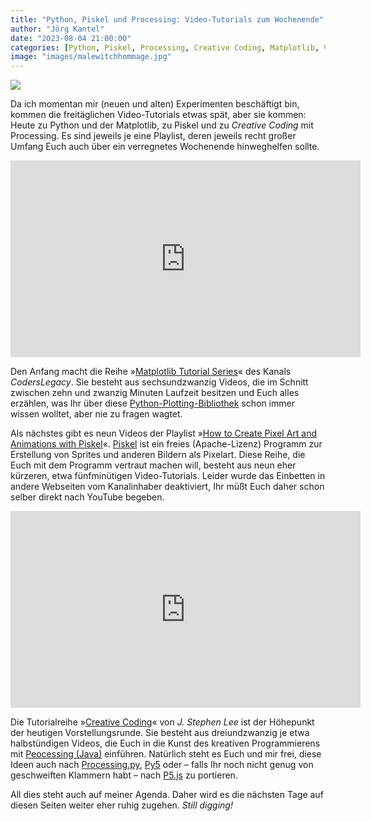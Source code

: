 ```yaml
---
title: "Python, Piskel und Processing: Video-Tutorials zum Wochenende"
author: "Jörg Kantel"
date: "2023-08-04 21:00:00"
categories: [Python, Piskel, Processing, Creative Coding, Matplotlib, Visualisierung]
image: "images/malewitchhommage.jpg"
---
```


[![](images/malewitchhommage-b.jpg)](https://www.flickr.com/photos/schockwellenreiter/52645318348/)

Da ich momentan mir (neuen und alten) Experimenten beschäftigt bin, kommen die freitäglichen Video-Tutorials etwas spät, aber sie kommen: Heute zu Python und der Matplotlib, zu Piskel und zu *Creative Coding* mit Processing. Es sind jeweils je eine Playlist, deren jeweils recht großer Umfang Euch auch über ein verregnetes Wochenende hinweghelfen sollte.

<iframe width="560" height="315" src="https://www.youtube.com/embed/EPMJLbyol4I" title="YouTube video player" frameborder="0" allow="accelerometer; autoplay; clipboard-write; encrypted-media; gyroscope; picture-in-picture; web-share" allowfullscreen></iframe>

Den Anfang macht die Reihe »[Matplotlib Tutorial Series](https://www.youtube.com/playlist?list=PLHwXkLexR9MAoKqIgUV9C6whwgCxlzP_M)« des Kanals *CodersLegacy*. Sie besteht aus sechsundzwanzig Videos, die im Schnitt zwischen zehn und zwanzig Minuten Laufzeit besitzen und Euch alles erzählen, was Ihr über diese [Python-Plotting-Bibliothek](http://cognitiones.kantel-chaos-team.de/programmierung/python/matplotlib.html) schon immer wissen wolltet, aber nie zu fragen wagtet.

Als nächstes gibt es neun Videos der Playlist »[How to Create Pixel Art and Animations with Piskel](https://www.youtube.com/playlist?list=PLO3K3VFvlU6Akj3W29_nMLZFnwNOVbAzI)«. [Piskel](http://cognitiones.kantel-chaos-team.de/multimedia/computergraphik/pixelart/piskel.html) ist ein freies (Apache-Lizenz) Programm zur Erstellung von Sprites und anderen Bildern als Pixelart. Diese Reihe, die Euch mit dem Programm vertraut machen will, besteht aus neun eher kürzeren, etwa fünfminütigen Video-Tutorials. Leider wurde das Einbetten in andere Webseiten vom Kanalinhaber deaktiviert, Ihr müßt Euch daher schon selber direkt nach YouTube begeben.

<iframe width="560" height="315" src="https://www.youtube.com/embed/aGwGHqFgyrI" title="YouTube video player" frameborder="0" allow="accelerometer; autoplay; clipboard-write; encrypted-media; gyroscope; picture-in-picture; web-share" allowfullscreen></iframe>

Die Tutorialreihe »[Creative Coding](https://www.youtube.com/playlist?list=PLdIPAhekdquIUTfSuFQY8HVTcuMtQe897)« von *J. Stephen Lee* ist der Höhepunkt der heutigen Vorstellungsrunde. Sie besteht aus dreiundzwanzig je etwa halbstündigen Videos, die Euch in die Kunst des kreativen Programmierens mit [Peocessing (Java)](http://cognitiones.kantel-chaos-team.de/programmierung/creativecoding/processing/processing.html) einführen. Natürlich steht es Euch und mir frei, diese Ideen auch nach [Processing.py](http://cognitiones.kantel-chaos-team.de/programmierung/creativecoding/processing/processingpy.html), [Py5](http://cognitiones.kantel-chaos-team.de/programmierung/creativecoding/processing/py5.html) oder -- falls Ihr noch nicht genug von geschweiften Klammern habt -- nach [P5.js](http://cognitiones.kantel-chaos-team.de/programmierung/creativecoding/processing/p5js.html) zu portieren.

All dies steht auch auf meiner Agenda. Daher wird es die nächsten Tage auf diesen Seiten weiter eher ruhig zugehen. *Still digging!*
